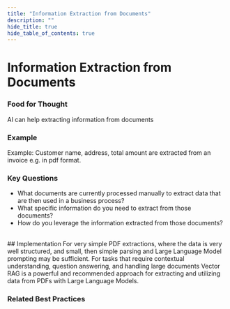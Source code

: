 ```yaml
---
title: "Information Extraction from Documents"
description: ""
hide_title: true
hide_table_of_contents: true
---
```



<PageViewTracker featureName="AI_CAPABILITY_INFORMATION_EXTRACTION_FROM_DOCUMENTS" />

<div className="hero-header">
  <h1>Information Extraction from Documents</h1>
</div>

### Food for Thought

AI can help extracting information from documents

### Example

Example: Customer name, address, total amount are extracted from an invoice e.g. in pdf format.

### Key Questions

- What documents are currently processed manually to extract data that are then used in a business process?
- What specific information do you need to extract from those documents?
- How do you leverage the information extracted from those documents?

<br />

<div className="section-with-background blue">
  ## Implementation
  For very simple PDF extractions, where the data is very well structured, and small, then simple parsing and Large Language Model prompting may be sufficient. For tasks that require contextual understanding, question answering, and handling large documents Vector RAG is a powerful and recommended approach for extracting and utilizing data from PDFs with Large Language Models.

### Related Best Practices

<ul className="button-grid">
  <IconLinkButton href="/docs/technical-view/generative-ai/plain/" text="Plain (Foundational Model Access)" />
</ul>

</div>
